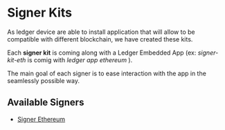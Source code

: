 # Signer Kits

As ledger device are able to install application that will allow to be compatible with different blockchain,
we have created these kits.

Each **signer kit** is coming along with a Ledger Embedded App (ex: _signer-kit-eth_ is comig with _ledger app ethereum_ ).

The main goal of each signer is to ease interaction with the app in the seamlessly possible way.

## Available Signers

- [Signer Ethereum](./signers/eth)
